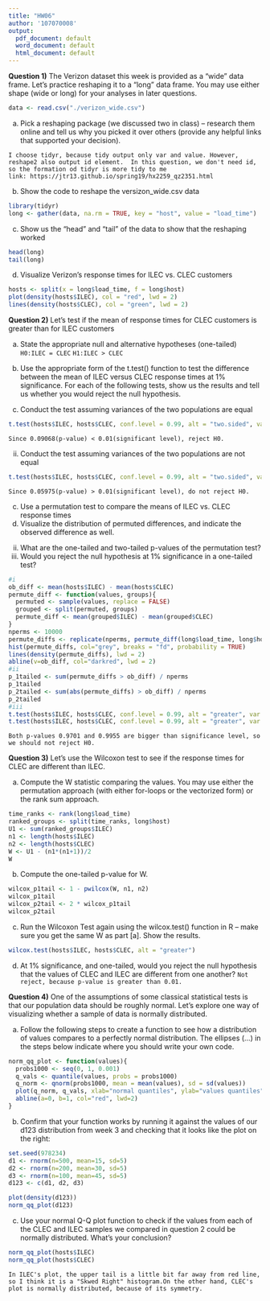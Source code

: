 ```yaml
---
title: "HW06"
author: '107070008'
output:
  pdf_document: default
  word_document: default
  html_document: default
---
```

**Question 1)**
The Verizon dataset this week is provided as a “wide” data frame. Let’s practice reshaping it to a “long” data frame. You may use either shape (wide or long) for your analyses in later questions.

```r
data <- read.csv("./verizon_wide.csv")
```

a. Pick a reshaping package (we discussed two in class) – research them online and tell us why you picked it over others (provide any helpful links that supported your decision).

`I choose tidyr, because tidy output only var and value. However, reshape2 also output id element. 
In this question, we don't need id, so the formation od tidyr is more tidy to me` <br>
`link: https://jtr13.github.io/spring19/hx2259_qz2351.html `

b. Show the code to reshape the versizon_wide.csv data

```r
library(tidyr)
long <- gather(data, na.rm = TRUE, key = "host", value = "load_time")
```

c. Show us the “head” and “tail” of the data to show that the reshaping worked

```r
head(long)
tail(long)
```

d. Visualize Verizon’s response times for ILEC vs. CLEC customers

```r
hosts <- split(x = long$load_time, f = long$host)
plot(density(hosts$ILEC), col = "red", lwd = 2)
lines(density(hosts$CLEC), col = "green", lwd = 2)
```

**Question 2)**
Let’s test if the mean of response times for CLEC customers is greater than for ILEC customers

a. State the appropriate null and alternative hypotheses (one-tailed)
`H0:ILEC = CLEC`
`H1:ILEC > CLEC`

b. Use the appropriate form of the t.test() function to test the difference between the mean of ILEC versus CLEC response times at 1% significance. For each of the following tests, show us the results and tell us whether you would reject the null hypothesis.
  i.  Conduct the test assuming variances of the two populations are equal
  
```r
t.test(hosts$ILEC, hosts$CLEC, conf.level = 0.99, alt = "two.sided", var.equal = TRUE)
```

`Since 0.09068(p-value) < 0.01(significant level), reject H0.`

  ii. Conduct the test assuming variances of the two populations are not equal

```r
t.test(hosts$ILEC, hosts$CLEC, conf.level = 0.99, alt = "two.sided", var.equal = FALSE)
```

`Since 0.05975(p-value) > 0.01(significant level), do not reject H0.`

c. Use a permutation test to compare the means of ILEC vs. CLEC response times
  i.   Visualize the distribution of permuted differences, and indicate the observed difference as well.
  ii.  What are the one-tailed and two-tailed p-values of the permutation test?
  iii. Would you reject the null hypothesis at 1% significance in a one-tailed test?

```r
#i
ob_diff <- mean(hosts$ILEC) - mean(hosts$CLEC)
permute_diff <- function(values, groups){
  permuted <- sample(values, replace = FALSE)
  grouped <- split(permuted, groups)
  permute_diff <- mean(grouped$ILEC) - mean(grouped$CLEC)
}
nperms <- 10000
permute_diffs <- replicate(nperms, permute_diff(long$load_time, long$host))
hist(permute_diffs, col="grey", breaks = "fd", probability = TRUE)
lines(density(permute_diffs), lwd = 2)
abline(v=ob_diff, col="darkred", lwd = 2)
#ii
p_1tailed <- sum(permute_diffs > ob_diff) / nperms
p_1tailed
p_2tailed <- sum(abs(permute_diffs) > ob_diff) / nperms
p_2tailed
#iii
t.test(hosts$ILEC, hosts$CLEC, conf.level = 0.99, alt = "greater", var.equal = TRUE)
t.test(hosts$ILEC, hosts$CLEC, conf.level = 0.99, alt = "greater", var.equal = FALSE)
```

`Both p-values 0.9701 and 0.9955 are bigger than significance level, so we should not reject H0.`

**Question 3)**
Let’s use the Wilcoxon test to see if the response times for CLEC are different than ILEC.

a. Compute the W statistic comparing the values. You may use either the permutation approach (with either for-loops or the vectorized form) or the rank sum approach.

```r
time_ranks <- rank(long$load_time)
ranked_groups <- split(time_ranks, long$host)
U1 <- sum(ranked_groups$ILEC)
n1 <- length(hosts$ILEC)
n2 <- length(hosts$CLEC)
W <- U1 - (n1*(n1+1))/2
W
```

b. Compute the one-tailed p-value for W.

```r
wilcox_p1tail <- 1 - pwilcox(W, n1, n2)
wilcox_p1tail
wilcox_p2tail <- 2 * wilcox_p1tail
wilcox_p2tail
```

c. Run the Wilcoxon Test again using the wilcox.test() function in R – make sure you get the same W as part [a]. Show the results.

```r
wilcox.test(hosts$ILEC, hosts$CLEC, alt = "greater")
```

d. At 1% significance, and one-tailed, would you reject the null hypothesis that the values of CLEC and ILEC are different from one another?
`Not reject, because p-value is greater than 0.01.`

**Question 4)**
One of the assumptions of some classical statistical tests is that our population data should be roughly normal. Let’s explore one way of visualizing whether a sample of data is normally distributed.

a. Follow the following steps to create a function to see how a distribution of values compares to a perfectly normal distribution. The ellipses (...) in the steps below indicate where you should write your own code.

```r
norm_qq_plot <- function(values){
  probs1000 <- seq(0, 1, 0.001)
  q_vals <- quantile(values, probs = probs1000)
  q_norm <- qnorm(probs1000, mean = mean(values), sd = sd(values))
  plot(q_norm, q_vals, xlab="normal quantiles", ylab="values quantiles")
  abline(a=0, b=1, col="red", lwd=2)
}
```

b. Confirm that your function works by running it against the values of our d123 distribution from week 3 and checking that it looks like the plot on the right:

```r
set.seed(978234)
d1 <- rnorm(n=500, mean=15, sd=5)
d2 <- rnorm(n=200, mean=30, sd=5)
d3 <- rnorm(n=100, mean=45, sd=5)
d123 <- c(d1, d2, d3)

plot(density(d123))
norm_qq_plot(d123)
```

c. Use your normal Q-Q plot function to check if the values from each of the CLEC and ILEC samples we compared in question 2 could be normally distributed. What’s your conclusion?

```r
norm_qq_plot(hosts$ILEC)
norm_qq_plot(hosts$CLEC)
```
`In ILEC's plot, the upper tail is a little bit far away from red line, 
 so I think it is a "Skwed Right" histogram.On the other hand, CLEC's 
 plot is normally distributed, because of its symmetry.`

















